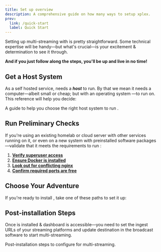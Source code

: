 ```yaml
---
title: Set up overview
description: A comprehensive guide on how many ways to setup xplex.
prev:
  link: /quick-start
  label: Quick Start
---
```


Setting up multi-streaming with <Xplex /> is pretty straightforward. Some technical expertise will be handy&mdash;but what's crucial&mdash;is your excitement & determination to see it through.

**And if you just follow along the steps, you'll be up and live in no time!**

## Get a Host System

As a self hosted service, <Xplex /> needs a ***host*** to run. By that we mean it needs a computer&mdash;albeit small or cheap; but with an operating system &mdash;to run on. This reference will help you decide:

<Card title="<a href='/refs/choose/hosts'>Choose Host System</a>" icon="laptop">
  A guide to help you choose the right host system to run <Xplex />.
</Card>


## Run Preliminary Checks

If you're using an existing homelab or cloud server with other services running on it, or even on a new system with preinstalled software packages&mdash;validate that it meets the requirements to run <Xplex />:

<Steps>

1. [**Verify superuser access**](/refs/check/superuser)
2. [**Ensure Docker is installed**](/refs/check/docker)
3. [**Look out for conflicting nginx**](/refs/check/nginx)
4. [**Confirm required ports are free**](/refs/check/ports)

</Steps>


## Choose Your Adventure

If you're ready to install <Xplex />, take one of these paths to set it up:

<CardGrid>
  <Card title="Recommended" icon="seti:docker">
    <LinkCard
      title="Run with Docker"
      description="Simple, one-and-done way to get started with <b>xplex</b>&mdash;in 5-10min."
      href="/setup/docker"
    />
  </Card>
  <Card title="Experimental" icon="linux">
    <LinkCard
      title="Run native setup"
      description="Complete control & flexibility for power users to tinker with."
      href="/setup/native"
    />
  </Card>
</CardGrid>

## Post-installation Steps

Once <Xplex /> is installed & <Xplex isHQ /> dashboard is accessible&mdash;you need to set the ingest URLs of your streaming platforms and update destination in the broadcast software to start multi-streaming.

<Card title="<a href='/setup/postinstall'>Post-installation Configurations</a>" icon="seti:config">
  Post-installation steps to configure <Xplex /> for multi-streaming.
</Card>
